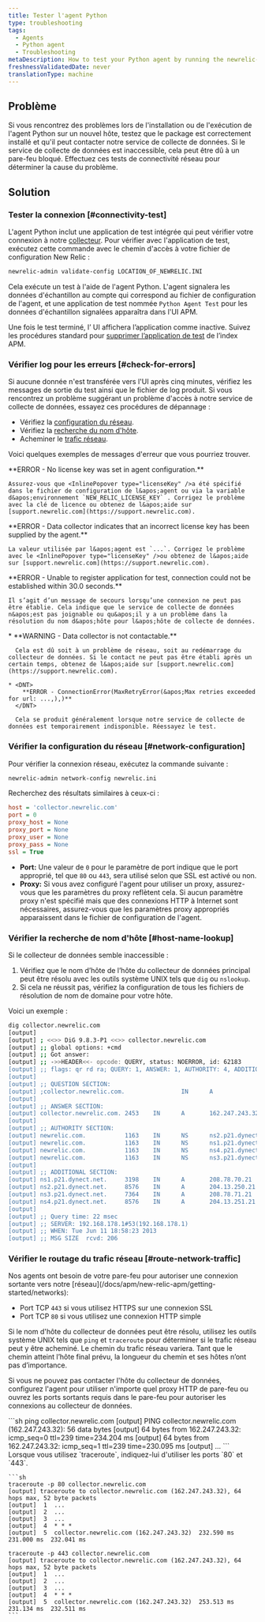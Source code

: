 ```yaml
---
title: Tester l'agent Python
type: troubleshooting
tags:
  - Agents
  - Python agent
  - Troubleshooting
metaDescription: How to test your Python agent by running the newrelic-admin validate-config (config file location) command.
freshnessValidatedDate: never
translationType: machine
---
```


## Problème

Si vous rencontrez des problèmes lors de l&apos;installation ou de l&apos;exécution de l&apos;agent Python sur un nouvel hôte, testez que le package est correctement installé et qu&apos;il peut contacter notre service de collecte de données. Si le service de collecte de données est inaccessible, cela peut être dû à un pare-feu bloqué. Effectuez ces tests de connectivité réseau pour déterminer la cause du problème.

## Solution

### Tester la connexion [#connectivity-test]

L&apos;agent Python inclut une application de test intégrée qui peut vérifier votre connexion à notre [collecteur](/docs/accounts-partnerships/education/getting-started-new-relic/glossary#collector). Pour vérifier avec l&apos;application de test, exécutez cette commande avec le chemin d&apos;accès à votre fichier de configuration New Relic :

```sh
newrelic-admin validate-config LOCATION_OF_NEWRELIC.INI
```

Cela exécute un test à l&apos;aide de l&apos;agent Python. L&apos;agent signalera les données d&apos;échantillon au compte qui correspond au fichier de configuration de l&apos;agent, et une application de test nommée `Python Agent Test` pour les données d&apos;échantillon signalées apparaîtra dans l&apos;UI APM.

Une fois le test terminé, l’ UI affichera l’application comme inactive. Suivez les procédures standard pour [supprimer l’application de test](/docs/apm/new-relic-apm/maintenance/remove-applications-servers) de l’index APM.

### Vérifier log pour les erreurs [#check-for-errors]

Si aucune donnée n&apos;est transférée vers l&apos;UI après cinq minutes, vérifiez les messages de sortie du test ainsi que le fichier de log produit. Si vous rencontrez un problème suggérant un problème d&apos;accès à notre service de collecte de données, essayez ces procédures de dépannage :

* Vérifiez la [configuration du réseau](/docs/agents/python-agent/installation-configuration/testing-python-agent#network-configuration).
* Vérifiez la [recherche du nom d&apos;hôte](/docs/agents/python-agent/installation-configuration/testing-python-agent#host-name-lookup).
* Acheminer le [trafic réseau](/docs/agents/python-agent/installation-configuration/testing-python-agent#network-traffic-routing).

Voici quelques exemples de messages d&apos;erreur que vous pourriez trouver.

<CollapserGroup>
  <Collapser id="license-key-not-added" title="Aucune clé de licence n’a été ajoutée au fichier de configuration de l’agent.">
    <DNT>
      **ERROR - No license key was set in agent configuration.**
    </DNT>

    Assurez-vous que <InlinePopover type="licenseKey" />a été spécifié dans le fichier de configuration de l&apos;agent ou via la variable d&apos;environnement `NEW_RELIC_LICENSE_KEY` . Corrigez le problème avec la clé de licence ou obtenez de l&apos;aide sur [support.newrelic.com](https://support.newrelic.com).
  </Collapser>

  <Collapser id="invalid-license-key" title="Une clé de licence non valide a été ajoutée au fichier de configuration de l'agent.">
    <DNT>
      **ERROR - Data collector indicates that an incorrect license key has been supplied by the agent.**
    </DNT>

    La valeur utilisée par l&apos;agent est `...`. Corrigez le problème avec le <InlinePopover type="licenseKey" />ou obtenez de l&apos;aide sur [support.newrelic.com](https://support.newrelic.com).
  </Collapser>

  <Collapser id="collector-not-contacted" title="Le service de collecte de données n'est pas joignable.">
    <DNT>
      **ERROR - Unable to register application for test, connection could not be established within 30.0 seconds.**
    </DNT>

    Il s’agit d’un message de secours lorsqu’une connexion ne peut pas être établie. Cela indique que le service de collecte de données n&apos;est pas joignable ou qu&apos;il y a un problème dans la résolution du nom d&apos;hôte pour l&apos;hôte de collecte de données.
  </Collapser>

  <Collapser id="collector-unavailable" title="Le service de collecte de données est actuellement indisponible.">
    * <DNT>
        **WARNING - Data collector is not contactable.**
      </DNT>

      Cela est dû soit à un problème de réseau, soit au redémarrage du collecteur de données. Si le contact ne peut pas être établi après un certain temps, obtenez de l&apos;aide sur [support.newrelic.com](https://support.newrelic.com).

    * <DNT>
        **ERROR - ConnectionError(MaxRetryError(&apos;Max retries exceeded for url: ...,),)**
      </DNT>

      Cela se produit généralement lorsque notre service de collecte de données est temporairement indisponible. Réessayez le test.
  </Collapser>
</CollapserGroup>

### Vérifier la configuration du réseau [#network-configuration]

Pour vérifier la connexion réseau, exécutez la commande suivante :

```sh
newrelic-admin network-config newrelic.ini
```

Recherchez des résultats similaires à ceux-ci :

```ini
host = 'collector.newrelic.com'
port = 0
proxy_host = None
proxy_port = None
proxy_user = None
proxy_pass = None
ssl = True
```

* <DNT>**Port:**</DNT> Une valeur de `0` pour le paramètre de port indique que le port approprié, tel que `80` ou `443`, sera utilisé selon que SSL est activé ou non.
* <DNT>**Proxy:**</DNT> Si vous avez configuré l&apos;agent pour utiliser un proxy, assurez-vous que les paramètres du proxy reflètent cela. Si aucun paramètre proxy n&apos;est spécifié mais que des connexions HTTP à Internet sont nécessaires, assurez-vous que les paramètres proxy appropriés apparaissent dans le fichier de configuration de l&apos;agent.

### Vérifier la recherche de nom d&apos;hôte [#host-name-lookup]

Si le collecteur de données semble inaccessible :

1. Vérifiez que le nom d’hôte de l’hôte du collecteur de données principal peut être résolu avec les outils système UNIX tels que `dig` ou `nslookup`.
2. Si cela ne réussit pas, vérifiez la configuration de tous les fichiers de résolution de nom de domaine pour votre hôte.

Voici un exemple :

```sh
dig collector.newrelic.com
[output] 
[output] ; <<>> DiG 9.8.3-P1 <<>> collector.newrelic.com
[output] ;; global options: +cmd
[output] ;; Got answer:
[output] ;; ->>HEADER<<- opcode: QUERY, status: NOERROR, id: 62183
[output] ;; flags: qr rd ra; QUERY: 1, ANSWER: 1, AUTHORITY: 4, ADDITIONAL: 4
[output] 
[output] ;; QUESTION SECTION:
[output] ;collector.newrelic.com.                IN      A
[output] 
[output] ;; ANSWER SECTION:
[output] collector.newrelic.com. 2453    IN      A       162.247.243.32
[output] 
[output] ;; AUTHORITY SECTION:
[output] newrelic.com.           1163    IN      NS      ns2.p21.dynect.net.
[output] newrelic.com.           1163    IN      NS      ns1.p21.dynect.net.
[output] newrelic.com.           1163    IN      NS      ns4.p21.dynect.net.
[output] newrelic.com.           1163    IN      NS      ns3.p21.dynect.net.
[output] 
[output] ;; ADDITIONAL SECTION:
[output] ns1.p21.dynect.net.     3198    IN      A       208.78.70.21
[output] ns2.p21.dynect.net.     8576    IN      A       204.13.250.21
[output] ns3.p21.dynect.net.     7364    IN      A       208.78.71.21
[output] ns4.p21.dynect.net.     8576    IN      A       204.13.251.21
[output] 
[output] ;; Query time: 22 msec
[output] ;; SERVER: 192.168.178.1#53(192.168.178.1)
[output] ;; WHEN: Tue Jun 11 18:58:23 2013
[output] ;; MSG SIZE  rcvd: 206
```

### Vérifier le routage du trafic réseau [#route-network-traffic]

<Callout variant="important">
  Nos agents ont besoin de votre pare-feu pour autoriser une connexion sortante vers notre [réseau](/docs/apm/new-relic-apm/getting-started/networks):

  * Port TCP `443` si vous utilisez HTTPS sur une connexion SSL
  * Port TCP `80` si vous utilisez une connexion HTTP simple
</Callout>

Si le nom d&apos;hôte du collecteur de données peut être résolu, utilisez les outils système UNIX tels que `ping` et `traceroute` pour déterminer si le trafic réseau peut y être acheminé. Le chemin du trafic réseau variera. Tant que le chemin atteint l’hôte final prévu, la longueur du chemin et ses hôtes n’ont pas d’importance.

Si vous ne pouvez pas contacter l&apos;hôte du collecteur de données, configurez l&apos;agent pour utiliser n&apos;importe quel proxy HTTP de pare-feu ou ouvrez les ports sortants requis dans le pare-feu pour autoriser les connexions au collecteur de données.

<CollapserGroup>
  <Collapser id="ping" title="Ping">
    ```sh
    ping collector.newrelic.com
    [output] PING collector.newrelic.com (162.247.243.32): 56 data bytes
    [output] 64 bytes from 162.247.243.32: icmp_seq=0 ttl=239 time=234.204 ms
    [output] 64 bytes from 162.247.243.32: icmp_seq=1 ttl=239 time=230.095 ms
    [output] ...
    ```
  </Collapser>

  <Collapser id="traceroute" title="Traceroute">
    Lorsque vous utilisez `traceroute`, indiquez-lui d&apos;utiliser les ports `80` et `443`.

    ```sh
    traceroute -p 80 collector.newrelic.com
    [output] traceroute to collector.newrelic.com (162.247.243.32), 64 hops max, 52 byte packets
    [output]  1  ...
    [output]  2  ...
    [output]  3  ...
    [output]  4  * * *
    [output]  5  collector.newrelic.com (162.247.243.32)  232.590 ms  231.000 ms  232.041 ms

    traceroute -p 443 collector.newrelic.com
    [output] traceroute to collector.newrelic.com (162.247.243.32), 64 hops max, 52 byte packets
    [output]  1  ...
    [output]  2  ...
    [output]  3  ...
    [output]  4  * * *
    [output]  5  collector.newrelic.com (162.247.243.32)  253.513 ms  231.134 ms  232.511 ms
    ```
  </Collapser>
</CollapserGroup>
